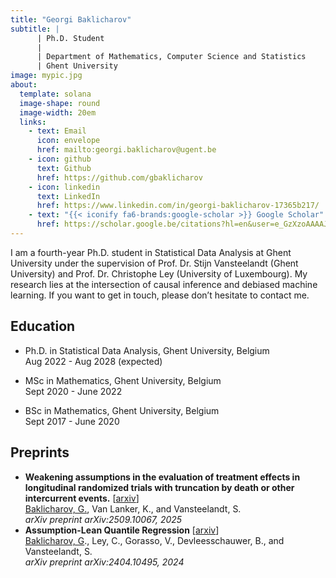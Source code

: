 ```yaml
---
title: "Georgi Baklicharov"
subtitle: |
      | Ph.D. Student
      |
      | Department of Mathematics, Computer Science and Statistics 
      | Ghent University
image: mypic.jpg
about:
  template: solana
  image-shape: round
  image-width: 20em
  links:
    - text: Email
      icon: envelope
      href: mailto:georgi.baklicharov@ugent.be
    - icon: github
      text: Github
      href: https://github.com/gbaklicharov
    - icon: linkedin
      text: LinkedIn
      href: https://www.linkedin.com/in/georgi-baklicharov-17365b217/
    - text: "{{< iconify fa6-brands:google-scholar >}} Google Scholar" 
      href: https://scholar.google.be/citations?hl=en&user=e_GzXzoAAAAJ
---
```


I am a fourth-year Ph.D. student in Statistical Data Analysis at [Ghent University](https://www.ugent.be/en){target="blank" style="text-decoration: none"} under the supervision of Prof. Dr. [Stijn Vansteelandt](https://users.ugent.be/~svsteela/){target="blank" style="text-decoration: none"} (Ghent University) and Prof. Dr. [Christophe Ley](https://math.uni.lu/midas/people/dp/?christopheley){target="blank" style="text-decoration: none"} (University of Luxembourg). My research lies at the intersection of causal inference and debiased machine learning. If you want to get in touch, please don't hesitate to contact me.

## **Education**

-   Ph.D. in Statistical Data Analysis, Ghent University, Belgium\
    Aug 2022 - Aug 2028 (expected)

-   MSc in Mathematics, Ghent University, Belgium\
    Sept 2020 - June 2022

-   BSc in Mathematics, Ghent University, Belgium\
    Sept 2017 - June 2020

## Preprints

-   **Weakening assumptions in the evaluation of treatment effects in longitudinal randomized trials with truncation by death or other intercurrent events.** \[[arxiv](#0){target="blank"}\]\
    [Baklicharov, G.]{.underline}, Van Lanker, K., and Vansteelandt, S.\
    *arXiv preprint arXiv:2509.10067, 2025*
-   **Assumption-Lean Quantile Regression** \[[arxiv](https://arxiv.org/abs/2404.10495){target="blank"}\]\
    [Baklicharov, G]{.underline}., Ley, C., Gorasso, V., Devleesschauwer, B., and Vansteelandt, S.\
    *arXiv preprint arXiv:2404.10495, 2024*
